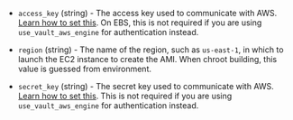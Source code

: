 <!-- Code generated from the comments of the AccessConfig struct in builder/amazon/common/access_config.go; DO NOT EDIT MANUALLY -->

- `access_key` (string) - The access key used to communicate with AWS. [Learn how  to set
  this](/docs/builders/amazon#specifying-amazon-credentials). On EBS, this
  is not required if you are using `use_vault_aws_engine` for
  authentication instead.

- `region` (string) - The name of the region, such as `us-east-1`, in which
  to launch the EC2 instance to create the AMI.
  When chroot building, this value is guessed from environment.

- `secret_key` (string) - The secret key used to communicate with AWS. [Learn how to set
  this](/docs/builders/amazon#specifying-amazon-credentials). This is not required
  if you are using `use_vault_aws_engine` for authentication instead.
